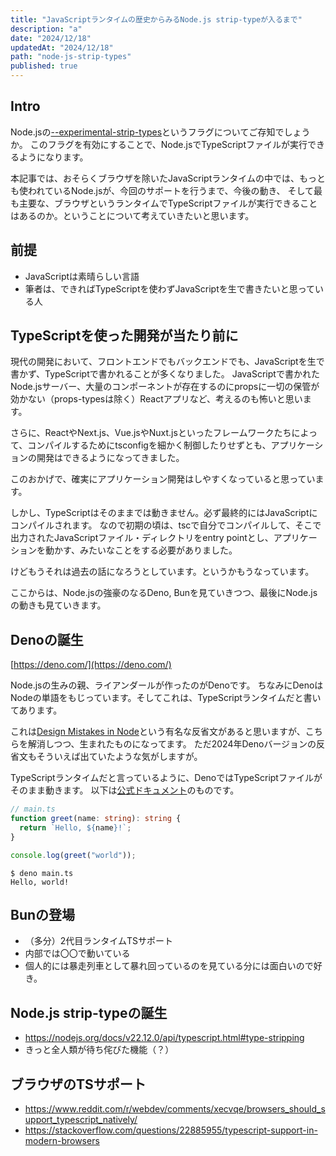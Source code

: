 ```yaml
---
title: "JavaScriptランタイムの歴史からみるNode.js strip-typeが入るまで"
description: "a"
date: "2024/12/18"
updatedAt: "2024/12/18"
path: "node-js-strip-types"
published: true
---
```


## Intro

Node.jsの[--experimental-strip-types](https://nodejs.org/docs/v22.12.0/api/cli.html#--experimental-strip-types)というフラグについてご存知でしょうか。
このフラグを有効にすることで、Node.jsでTypeScriptファイルが実行できるようになります。

本記事では、おそらくブラウザを除いたJavaScriptランタイムの中では、もっとも使われているNode.jsが、今回のサポートを行うまで、今後の動き、
そして最も主要な、ブラウザというランタイムでTypeScriptファイルが実行できることはあるのか。ということについて考えていきたいと思います。

## 前提

- JavaScriptは素晴らしい言語
- 筆者は、できればTypeScriptを使わずJavaScriptを生で書きたいと思っている人

## TypeScriptを使った開発が当たり前に

現代の開発において、フロントエンドでもバックエンドでも、JavaScriptを生で書かず、TypeScriptで書かれることが多くなりました。
JavaScriptで書かれたNode.jsサーバー、大量のコンポーネントが存在するのにpropsに一切の保管が効かない（props-typesは除く）Reactアプリなど、考えるのも怖いと思います。

さらに、ReactやNext.js、Vue.jsやNuxt.jsといったフレームワークたちによって、コンパイルするためにtsconfigを細かく制御したりせずとも、アプリケーションの開発はできるようになってきました。

このおかげで、確実にアプリケーション開発はしやすくなっていると思っています。

しかし、TypeScriptはそのままでは動きません。必ず最終的にはJavaScriptにコンパイルされます。
なので初期の頃は、tscで自分でコンパイルして、そこで出力されたJavaScriptファイル・ディレクトリをentry pointとし、アプリケーションを動かす、みたいなことをする必要がありました。

けどもうそれは過去の話になろうとしています。というかもうなっています。

ここからは、Node.jsの強豪のなるDeno, Bunを見ていきつつ、最後にNode.jsの動きも見ていきます。

## Denoの誕生

[https://deno.com/](https://deno.com/)

Node.jsの生みの親、ライアンダールが作ったのがDenoです。
ちなみにDenoはNodeの単語をもじっています。そしてこれは、TypeScriptランタイムだと書いてあります。

これは[Design Mistakes in Node](https://tinyclouds.org/jsconf2018.pdf)という有名な反省文があると思いますが、こちらを解消しつつ、生まれたものになってます。
ただ2024年Denoバージョンの反省文もそういえば出ていたような気がしますが。

TypeScriptランタイムだと言っているように、DenoではTypeScriptファイルがそのまま動きます。
以下は[公式ドキュメント](https://docs.deno.com/runtime/)のものです。

```ts
// main.ts
function greet(name: string): string {
  return `Hello, ${name}!`;
}

console.log(greet("world"));
```

```
$ deno main.ts
Hello, world!
```

## Bunの登場

- （多分）2代目ランタイムTSサポート
- 内部では〇〇で動いている
- 個人的には暴走列車として暴れ回っているのを見ている分には面白いので好き。

## Node.js strip-typeの誕生

- https://nodejs.org/docs/v22.12.0/api/typescript.html#type-stripping
- きっと全人類が待ち侘びた機能（？）

## ブラウザのTSサポート

- https://www.reddit.com/r/webdev/comments/xecvqe/browsers_should_support_typescript_natively/
- https://stackoverflow.com/questions/22885955/typescript-support-in-modern-browsers